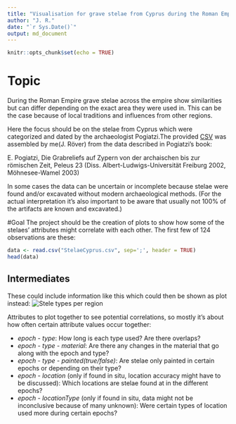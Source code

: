 ---
title: "Visualisation for grave stelae from Cyprus during the Roman Empire"
author: "J. R."
date: "`r Sys.Date()`"
output: md_document
---

```{r setup, include=FALSE}
knitr::opts_chunk$set(echo = TRUE)
```


# Topic
During the Roman Empire grave stelae across the empire show similarities but can differ depending on the exact area they were used in. This can be the case because of local traditions and influences from other regions.

Here the focus should be on the stelae from Cyprus which were categorized and dated by the archaeologist Pogiatzi.The provided [CSV](StelaeCyprus.csv) was assembled by me(J. Röver) from the data described in Pogiatzi's book:

E. Pogiatzi, Die Grabreliefs auf Zypern von der archaischen bis zur römischen Zeit, Peleus 23 (Diss. Albert-Ludwigs-Universität Freiburg 2002, Möhnesee-Wamel 2003)

In some cases the data can be uncertain or incomplete because stelae were found and/or excavated without modern archaeological methods.
(For the actual interpretation it's also important to be aware that usually not 100% of the artifacts are known and excavated.)

#Goal
The project should be the creation of plots to show how some of the stelaes' attributes might correlate with each other.
The first few of 124 observations are these:

```{r, echo = FALSE}

data <- read.csv("StelaeCyprus.csv", sep=';', header = TRUE)
head(data)

```

## Intermediates
These could include information like this which could then be shown as plot instead:
![Stele types per region](steleTypeRegion.PNG)

Attributes to plot together to see potential correlations, so mostly it's about how often certain attribute values occur together:

* _epoch - type_: How long is each type used? Are there overlaps?
* _epoch - type - material_: Are there any changes in the material that go along with the epoch and type?
* _epoch - type - painted(true/false)_: Are stelae only painted in certain epochs or depending on their type?
* _epoch - location_ (only if found in situ, location accuracy might have to be discussed): Which locations are stelae found at in the different epochs?
* _epoch - locationType_ (only if found in situ, data might not be inconclusive because of many unknown): Were certain types of location used more during certain epochs?


